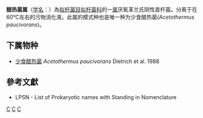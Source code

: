 {{Automatic taxobox
| taxon = Acetothermus
| authority = Dietrich et al.，1988
| type species = 少食醋热菌<br>''Acetothermus paucivorans''
| type species authority = Dietrich et al., 1988
}}
'''醋热菌属'''（[[学名|学名]]：{{lang|la|''Acetothermus''}}）為[[拟杆菌目|拟杆菌目]][[拟杆菌科|拟杆菌科]]的一[[属|属]]厌氧革兰氏阴性直杆菌。分离于在60℃左右的污物消化液。此属的模式种也是唯一种为少食醋热菌(''Acetothermus paucivorans'')。

==下属物种==
* [[少食醋热菌|少食醋热菌]] ''Acetothermus paucivorans'' Dietrich et al. 1988

==參考文獻==
{{reflist}}
* LPSN - List of Prokaryotic names with Standing in Nomenclature

{{taxonbar}}

[[Category:革兰氏阴性菌|C]]
[[Category:_拟杆菌科|C]]
[[Category:1988年描述的分类群|C]]